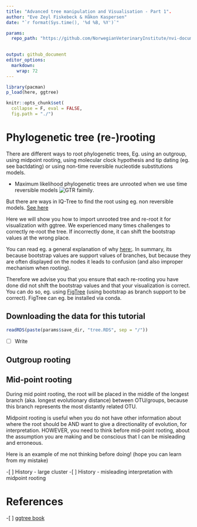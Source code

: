 ```yaml
---
title: "Advanced tree manipulation and Visualisation - Part 1".
author: "Eve Zeyl Fiskebeck & Håkon Kaspersen"
date: "`r format(Sys.time(), '%d %B, %Y')`"

params:
  repo_path: "https://github.com/NorwegianVeterinaryInstitute/nvi-documentation/tree/evfi_ggtree_dev/docs/source/tutorials"  
  

output: github_document
editor_options: 
  markdown: 
    wrap: 72
---
```


```r
library(pacman)
p_load(here, ggtree)

knitr::opts_chunk$set(
  collapse = F, eval = FALSE, 
  fig.path = "./")
```

<!-- REMEMBER - 
- [ ] At merging in main change the repo_path to main branch
--> 

# Phylogenetic tree (re-)rooting

There are different ways to root phylogenetic trees, Eg. using an outgroup, 
using midpoint rooting, using molecular clock hypothesis and tip dating (eg. see 
bactdating) or using non-time reversible nucleotide substitutions models.

- Maximum likelihood phylogenetic trees are unrooted when we use time reversible models 
![GTR faimily](https://d3i71xaburhd42.cloudfront.net/313ab4728900e96d7eaff5c8db8fe30f1f702afb/7-Figure4-1.png).

But there are ways in IQ-Tree to find the root using eg. non reversible models. 
[See here](http://www.iqtree.org/doc/Rootstrap)

Here we will show you how to import unrooted tree and re-root it for visualization
with ggtree. We experienced many times challenges to correctly re-root the tree. 
If incorrectly done, it can shift the bootstrap values at the wrong place.

You can read eg. a general explanation of why [here:](https://academic.oup.com/mbe/article/34/6/1535/3077051). In summary, its 
because bootstrap values are support values of branches, but because they are
often displayed on the nodes it leads to confusion (and also improper mechanism
when rooting). 

Therefore we advise you that you ensure that each re-rooting you have done did not
shift the bootstrap values and that your visualization is correct.
You can do so, eg. using [FigTree](http://tree.bio.ed.ac.uk/software/figtree/) (using bootstrap as branch support to be correct). FigTree can eg. be installed via conda. 

## Downloading the data for this tutorial 

```r
readRDS(paste(params$save_dir, "tree.RDS", sep = "/"))
```



- [ ] Write

## Outgroup rooting




## Mid-point rooting

During mid point rooting, the root will be placed in the middle of the longest 
branch (aka. longest evolutionary distance) between OTU/groups, because this 
branch represents the most distantly related OTU. 

Midpoint rooting is useful when you do not have other information about where 
the root should be AND want to give a directionality of evolution, 
for interpretation. HOWEVER, you need to think before mid-point rooting, about
the assumption you are making and be conscious that I can be misleading and 
erroneous.

Here is an example of me not thinking before doing! 
(hope you can learn from my mistake)

<!-- we use apec2021 -> showing also the problem of when middle rerooting 
is wrong -->

-[ ] History - large cluster
-[ ] History - misleading interpretation with midpoint rooting



# References

-[ ] [ggtree book]()

<!-- Continue  

# Heatmaps 
## Heatmaps - presentation of data on the side ie AMR / other stuff

### Tutorial section 

# ggtree extra library

## Distances heatmaps
### Data for this tutorial section 
> could we also use the apec 2021 ? 

### Tutorial section 

Eve tree/rotated/tree and phylogeny

> can also use part of that to show how to create weird composite color scales
> getting the distances in a proper format for display - Apec2021 (Is ready there)
might just need to improve the documentation of the function

# Manipulating tree data formats
> advantages
- avoid the NA when plotting
- merging directly metadata and tree (sure its not a problem when plotting)


## Facets -> Phylogeography
### Data for this tutorial section 
> here maybe should use a dummy data - > cannot really use the yersinia ? or ask

### Tutorial section 

Maps and Trees on facets in time --- 

- getting a map
- getting the tree 
- time splitting / faceting

> Need to make the functions more general - see Yersinia ! and put that in ggtreevextra


# Creating zooms on specific clades 
## ggtree clade specific - the simple solution

> limirations 

## subsetting the tree - plotting subsets as independent tree
> see Broiler repo -> for being able to subset clades and plot individually 
> or find other solutions ! 


## Other things ?
- Finding a solution to get segments for phylogeography ...
- composite plots (tree, heatmap and other plots ...) 


--> 





